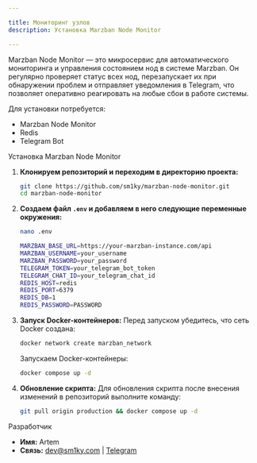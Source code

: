 ```yaml
---

title: Мониторинг узлов  
description: Установка Marzban Node Monitor

---
```


Marzban Node Monitor — это микросервис для автоматического мониторинга и управления состоянием нод в системе Marzban. Он регулярно проверяет статус всех нод, перезапускает их при обнаружении проблем и отправляет уведомления в Telegram, что позволяет оперативно реагировать на любые сбои в работе системы.

Для установки потребуется:

- Marzban Node Monitor
- Redis
- Telegram Bot

Установка Marzban Node Monitor

1. **Клонируем репозиторий и переходим в директорию проекта:**
   ```bash
   git clone https://github.com/sm1ky/marzban-node-monitor.git
   cd marzban-node-monitor
   ```

2. **Создаем файл `.env` и добавляем в него следующие переменные окружения:**
   ```bash
   nano .env
   ```
   ```bash
   MARZBAN_BASE_URL=https://your-marzban-instance.com/api
   MARZBAN_USERNAME=your_username
   MARZBAN_PASSWORD=your_password
   TELEGRAM_TOKEN=your_telegram_bot_token
   TELEGRAM_CHAT_ID=your_telegram_chat_id
   REDIS_HOST=redis
   REDIS_PORT=6379
   REDIS_DB=1
   REDIS_PASSWORD=PASSWORD
   ```

3. **Запуск Docker-контейнеров:**
   Перед запуском убедитесь, что сеть Docker создана:
   ```bash
   docker network create marzban_network
   ```

   Запускаем Docker-контейнеры:
   ```bash
   docker compose up -d
   ```

4. **Обновление скрипта:**
   Для обновления скрипта после внесения изменений в репозиторий выполните команду:
   ```bash
   git pull origin production && docker compose up -d
   ```

Разработчик

- **Имя:** Artem
- **Связь:** [dev@sm1ky.com](mailto:dev@sm1ky.com) | [Telegram](https://t.me/forests_vpn)
